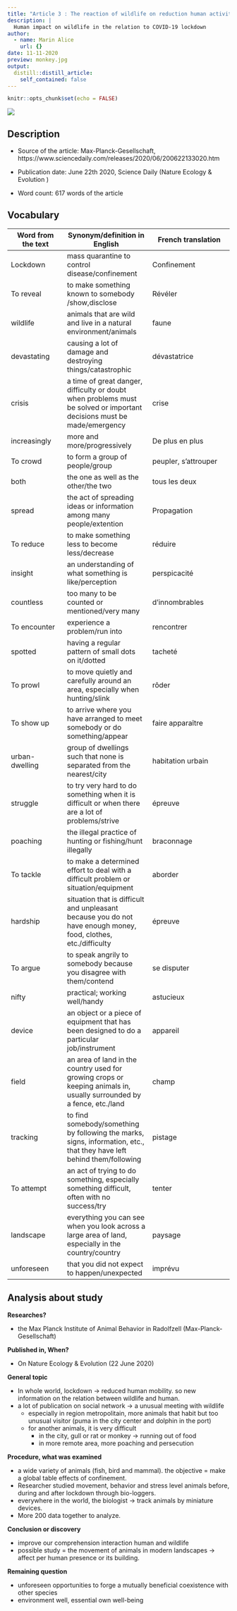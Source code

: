 ```yaml
---
title: "Article 3 : The reaction of wildlife on reduction human activity "
description: |
  Human impact on wildlife in the relation to COVID-19 lockdown
author:
  - name: Marin Alice
    url: {}
date: 11-11-2020
preview: monkey.jpg
output:
  distill::distill_article:
    self_contained: false
---
```


```r
knitr::opts_chunk$set(echo = FALSE)
```

![](monkey.jpg)

## Description

* Source of the article: Max-Planck-Gesellschaft, https://www.sciencedaily.com/releases/2020/06/200622133020.htm

* Publication date: June 22th 2020, Science Daily (Nature Ecology & Evolution )

* Word count: 617 words of the article

## Vocabulary

**Word from the text** | **Synonym/definition in English** | **French translation**
-----------------------|-----------------------------------|---------------------------------
Lockdown               |mass quarantine to control disease/confinement |Confinement
To reveal              |to make something known to somebody /show,disclose |Révéler
wildlife               |animals that are wild and live in a natural environment/animals |faune
devastating            |causing a lot of damage and destroying things/catastrophic |dévastatrice
crisis                 |a time of great danger, difficulty or doubt when problems must be solved or important decisions must be made/emergency |crise
increasingly           |more and more/progressively |De plus en plus
To crowd               |to form a group of people/group |peupler, s'attrouper
both                   |the one as well as the other/the two |tous les deux 
spread                 | the act of spreading ideas or information among many people/extention |Propagation
To reduce              |to make something less to become less/decrease |réduire
insight                |an understanding of what something is like/perception |perspicacité
countless              |too many to be counted or mentioned/very many |d'innombrables
To encounter           |experience a problem/run into |rencontrer
spotted                |having a regular pattern of small dots on it/dotted |tacheté
To prowl               |to move quietly and carefully around an area, especially when hunting/slink |rôder
To show up             |to arrive where you have arranged to meet somebody or do something/appear |faire apparaître
urban-dwelling         |group of dwellings such that none is separated from the nearest/city |habitation urbain
struggle               |to try very hard to do something when it is difficult or when there are a lot of problems/strive |épreuve
poaching               |the illegal practice of hunting or fishing/hunt illegally |braconnage
To tackle              |to make a determined effort to deal with a difficult problem or situation/equipment |aborder
hardship               |situation that is difficult and unpleasant because you do not have enough money, food, clothes, etc./difficulty |épreuve
To argue               |to speak angrily to somebody because you disagree with them/contend |se disputer
nifty                  |practical; working well/handy |astucieux
device                 |an object or a piece of equipment that has been designed to do a particular job/instrument |appareil
field                  |an area of land in the country used for growing crops or keeping animals in, usually surrounded by a fence, etc./land |champ
tracking               | to find somebody/something by following the marks, signs, information, etc., that they have left behind them/following |pistage
To attempt             |an act of trying to do something, especially something difficult, often with no success/try |tenter
landscape              |everything you can see when you look across a large area of land, especially in the country/country |paysage
unforeseen             |that you did not expect to happen/unexpected |imprévu

## Analysis about study

**Researches?**

  * the Max Planck Institute of Animal Behavior in Radolfzell (Max-Planck-Gesellschaft)

**Published in, When?**

  * On Nature Ecology & Evolution (22 June 2020)

**General topic**

  * In whole world, lockdown -> reduced human mobility. so new information on the relation between wildlife and human.
  * a lot of publication on social network -> a unusual meeting with wildlife
    * especially in region metropolitain, more animals that habit but too unusual visitor (puma in the city center and dolphin in the port)
    * for another animals, it is very difficult
      * in the city, gull or rat or monkey -> running out of food
      * in more remote area, more poaching and persecution

**Procedure, what was examined**

  * a wide variety of animals (fish, bird and mammal). the objective = make a global table effects of confinement.
  * Researcher studied movement, behavior and stress level animals before, during and after lockdown through bio-loggers.
  * everywhere in the world, the biologist -> track animals by miniature devices.
  * More 200 data together to analyze.

**Conclusion or discovery**

  * improve our comprehension interaction human and wildlife
  * possible study = the movement of animals in modern landscapes -> affect per human presence or its building.

**Remaining question**

  * unforeseen opportunities to forge a mutually beneficial coexistence with other species
  * environment well, essential own well-being

